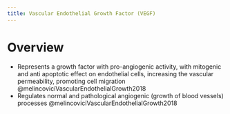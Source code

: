 ```yaml
---
title: Vascular Endothelial Growth Factor (VEGF)
---
```





# Overview

- Represents a growth factor with pro-angiogenic activity, with mitogenic and anti apoptotic effect on endothelial cells, increasing the vascular permeability, promoting cell migration @melincoviciVascularEndothelialGrowth2018
- Regulates normal and pathological angiogenic (growth of blood vessels) processes @melincoviciVascularEndothelialGrowth2018
